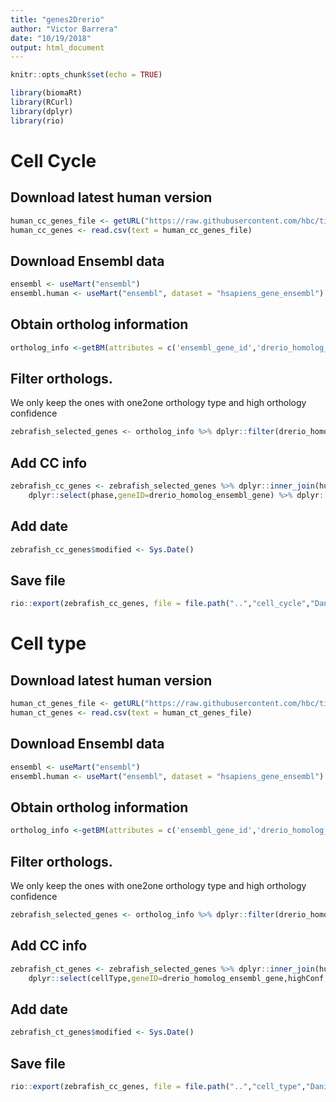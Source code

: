 ```yaml
---
title: "genes2Drerio"
author: "Victor Barrera"
date: "10/19/2018"
output: html_document
---
```


```r
knitr::opts_chunk$set(echo = TRUE)
```

```r
library(biomaRt)
library(RCurl)
library(dplyr)
library(rio)
```

# Cell Cycle

## Download latest human version

```r
human_cc_genes_file <- getURL("https://raw.githubusercontent.com/hbc/tinyatlas/master/cell_cycle/Homo_sapiens.csv")
human_cc_genes <- read.csv(text = human_cc_genes_file)
```

## Download Ensembl data
```r
ensembl <- useMart("ensembl")
ensembl.human <- useMart("ensembl", dataset = "hsapiens_gene_ensembl")
```

## Obtain ortholog information

```r
ortholog_info <-getBM(attributes = c('ensembl_gene_id','drerio_homolog_ensembl_gene','drerio_homolog_orthology_type','drerio_homolog_orthology_confidence'),filters = 'ensembl_gene_id',values =human_cc_genes$geneID, mart = ensembl.human)
```

## Filter orthologs. 

We only keep the ones with one2one orthology type and high orthology confidence

```r
zebrafish_selected_genes <- ortholog_info %>% dplyr::filter(drerio_homolog_orthology_type == "ortholog_one2one",drerio_homolog_orthology_confidence == 1)
```

## Add CC info

```r
zebrafish_cc_genes <- zebrafish_selected_genes %>% dplyr::inner_join(human_cc_genes, by = c("ensembl_gene_id" = "geneID")) %>% 
    dplyr::select(phase,geneID=drerio_homolog_ensembl_gene) %>% dplyr::arrange(phase)
```

## Add date

```r
zebrafish_cc_genes$modified <- Sys.Date()
```

## Save file

```r
rio::export(zebrafish_cc_genes, file = file.path("..","cell_cycle","Danio_rerio.csv"))
```

# Cell type

## Download latest human version

```r
human_ct_genes_file <- getURL("https://raw.githubusercontent.com/hbc/tinyatlas/master/cell_type/Homo_sapiens.csv")
human_ct_genes <- read.csv(text = human_ct_genes_file)
```

## Download Ensembl data
```r
ensembl <- useMart("ensembl")
ensembl.human <- useMart("ensembl", dataset = "hsapiens_gene_ensembl")
```

## Obtain ortholog information

```r
ortholog_info <-getBM(attributes = c('ensembl_gene_id','drerio_homolog_ensembl_gene','drerio_homolog_orthology_type','drerio_homolog_orthology_confidence'),filters = 'ensembl_gene_id',values =human_ct_genes$geneID, mart = ensembl.human)
```

## Filter orthologs. 

We only keep the ones with one2one orthology type and high orthology confidence

```r
zebrafish_selected_genes <- ortholog_info %>% dplyr::filter(drerio_homolog_orthology_type == "ortholog_one2one",drerio_homolog_orthology_confidence == 1)
```

## Add CC info

```r
zebrafish_ct_genes <- zebrafish_selected_genes %>% dplyr::inner_join(human_ct_genes, by = c("ensembl_gene_id" = "geneID")) %>% 
    dplyr::select(cellType,geneID=drerio_homolog_ensembl_gene,highConf,scaffold,notes) %>% dplyr::arrange(cellType)
```

## Add date

```r
zebrafish_ct_genes$modified <- Sys.Date()
```

## Save file

```r
rio::export(zebrafish_cc_genes, file = file.path("..","cell_type","Danio_rerio.csv"))
```


 